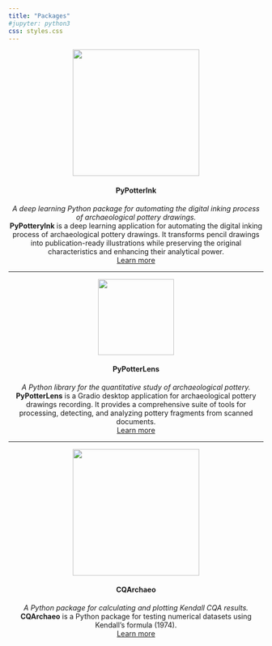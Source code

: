 ```yaml
---
title: "Packages"
#jupyter: python3
css: styles.css
---
```



::: {.logo-container style="text-align: center;"}
![](imgs/pypotteryink.png){width=250}

#### PyPotterInk  
*A deep learning Python package for automating the digital inking process of archaeological pottery drawings.*  
**PyPotteryInk** is a deep learning application for automating the digital inking process of archaeological pottery drawings. It transforms pencil drawings into publication-ready illustrations while preserving the original characteristics and enhancing their analytical power.  
[Learn more](https://github.com/lrncrd/PyPotteryInk)
:::

---

::: {.logo-container style="text-align: center;"}
![](imgs/pypotterylens.png){width=150}

#### PyPotterLens  
*A Python library for the quantitative study of archaeological pottery.*  
**PyPotterLens** is a Gradio desktop application for archaeological pottery drawings recording. It provides a comprehensive suite of tools for processing, detecting, and analyzing pottery fragments from scanned documents.  
[Learn more](https://github.com/lrncrd/PyPottery/tree/PyPotteryLens)
:::

---

::: {.logo-container style="text-align: center;"}
![](imgs/logo_cqarchaeo.jpg){width=250}

#### CQArchaeo  
*A Python package for calculating and plotting Kendall CQA results.*  
**CQArchaeo** is a Python package for testing numerical datasets using Kendall's formula (1974).  
[Learn more](https://github.com/lrncrd/CQArchaeo)
:::
